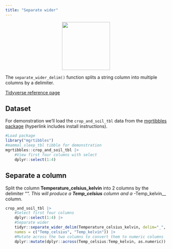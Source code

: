 ```yaml
---
title: "Separate wider"
---
```


<center>
![](/tidyr/images/tidyr_separate_wider.png){style="width:150px"}
</center>

The `separate_wider_delim()` function splits a string column into multiple columns by a delimiter. 

[Tidyverse reference page](https://tidyr.tidyverse.org//reference/pivot_longer.html)


## Dataset

For demonstration we'll load the `crop_and_soil_tbl` data from the [mgrtibbles package](/datasets/mgrtibbles.qmd) (hyperlink includes install instructions).

```r
#Load package
library("mgrtibbles")
#mammal_sleep_tbl tibble for demonstration
mgrtibbles::crop_and_soil_tbl |>
    #View first four columns with select
    dplyr::select(1:4)
```

## Separate a column

Split the column __Temperature_celsius_kelvin__ into 2 columns by the delimiter "_".
This will produce a __Temp_celsius__ column and a _-Temp_kelvin__ column.

```r
crop_and_soil_tbl |>
    #Select first four columns
    dplyr::select(1:4) |>
    #Separate wider
    tidyr::separate_wider_delim(Temperature_celsius_kelvin, delim="_",
    names = c("Temp_celsius", "Temp_kelvin")) |>
    #Mutate across the two columns to convert them to numeric columns
    dplyr::mutate(dplyr::across(Temp_celsius:Temp_kelvin, as.numeric))
```